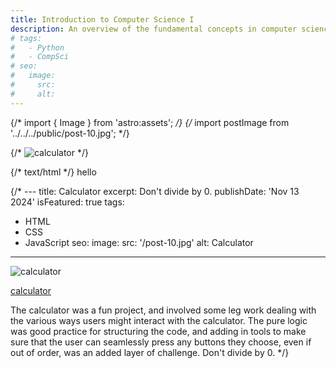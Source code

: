 ```yaml
---
title: Introduction to Computer Science I
description: An overview of the fundamental concepts in computer science.
# tags:
#   - Python
#   - CompSci
# seo:
#   image:
#     src: 
#     alt: 
---
```

{/* import { Image } from 'astro:assets'; */}
{/* import postImage from '../../../public/post-10.jpg'; */}

{/* <Image src={postImage} alt="calculator" /> */}

{/* text/html */}
hello

{/* ---
title: Calculator
excerpt: Don't divide by 0.
publishDate: 'Nov 13 2024'
isFeatured: true
tags:
  - HTML
  - CSS
  - JavaScript
seo:
  image:
    src: '/post-10.jpg'
    alt: Calculator
---

<Image src={postImage} alt="calculator" />

<a href="https://erikgrinn.github.io/odin-calculator/" target="_blank">calculator</a>

The calculator was a fun project, and involved some leg work dealing with the various ways users might interact with the calculator.
The pure logic was good practice for structuring the code, and adding in tools to make sure that the user can seamlessly press any buttons they choose, even if out of order, was an added layer of challenge.
Don't divide by 0. */}